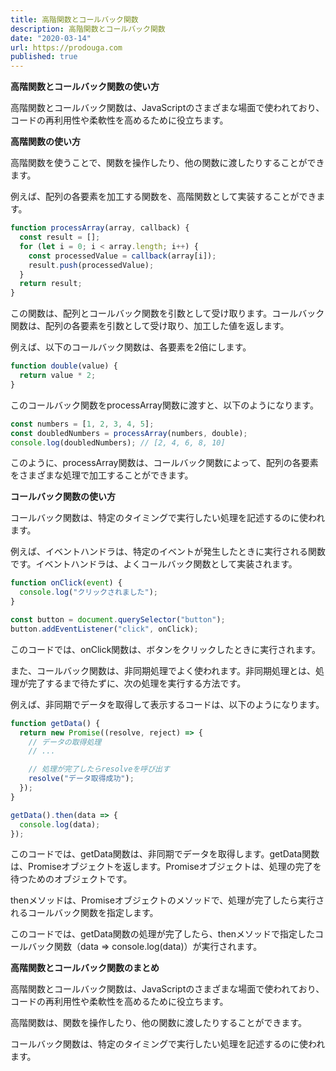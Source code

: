 ```yaml
---
title: 高階関数とコールバック関数
description: 高階関数とコールバック関数
date: "2020-03-14"
url: https://prodouga.com
published: true
---
```


**高階関数とコールバック関数の使い方**

高階関数とコールバック関数は、JavaScriptのさまざまな場面で使われており、コードの再利用性や柔軟性を高めるために役立ちます。

**高階関数の使い方**

高階関数を使うことで、関数を操作したり、他の関数に渡したりすることができます。

例えば、配列の各要素を加工する関数を、高階関数として実装することができます。

```javascript
function processArray(array, callback) {
  const result = [];
  for (let i = 0; i < array.length; i++) {
    const processedValue = callback(array[i]);
    result.push(processedValue);
  }
  return result;
}
```

この関数は、配列とコールバック関数を引数として受け取ります。コールバック関数は、配列の各要素を引数として受け取り、加工した値を返します。

例えば、以下のコールバック関数は、各要素を2倍にします。

```javascript
function double(value) {
  return value * 2;
}
```

このコールバック関数をprocessArray関数に渡すと、以下のようになります。

```javascript
const numbers = [1, 2, 3, 4, 5];
const doubledNumbers = processArray(numbers, double);
console.log(doubledNumbers); // [2, 4, 6, 8, 10]
```

このように、processArray関数は、コールバック関数によって、配列の各要素をさまざまな処理で加工することができます。

**コールバック関数の使い方**

コールバック関数は、特定のタイミングで実行したい処理を記述するのに使われます。

例えば、イベントハンドラは、特定のイベントが発生したときに実行される関数です。イベントハンドラは、よくコールバック関数として実装されます。

```javascript
function onClick(event) {
  console.log("クリックされました");
}

const button = document.querySelector("button");
button.addEventListener("click", onClick);
```

このコードでは、onClick関数は、ボタンをクリックしたときに実行されます。

また、コールバック関数は、非同期処理でよく使われます。非同期処理とは、処理が完了するまで待たずに、次の処理を実行する方法です。

例えば、非同期でデータを取得して表示するコードは、以下のようになります。

```javascript
function getData() {
  return new Promise((resolve, reject) => {
    // データの取得処理
    // ...

    // 処理が完了したらresolveを呼び出す
    resolve("データ取得成功");
  });
}

getData().then(data => {
  console.log(data);
});
```

このコードでは、getData関数は、非同期でデータを取得します。getData関数は、Promiseオブジェクトを返します。Promiseオブジェクトは、処理の完了を待つためのオブジェクトです。

thenメソッドは、Promiseオブジェクトのメソッドで、処理が完了したら実行されるコールバック関数を指定します。

このコードでは、getData関数の処理が完了したら、thenメソッドで指定したコールバック関数（data => console.log(data)）が実行されます。

**高階関数とコールバック関数のまとめ**

高階関数とコールバック関数は、JavaScriptのさまざまな場面で使われており、コードの再利用性や柔軟性を高めるために役立ちます。

高階関数は、関数を操作したり、他の関数に渡したりすることができます。

コールバック関数は、特定のタイミングで実行したい処理を記述するのに使われます。